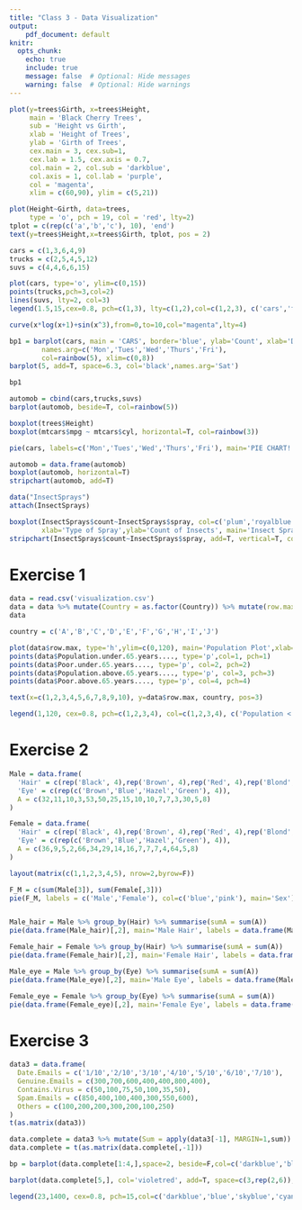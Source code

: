```yaml
---
title: "Class 3 - Data Visualization"
output: 
    pdf_document: default
knitr:
  opts_chunk: 
    echo: true
    include: true
    message: false  # Optional: Hide messages
    warning: false  # Optional: Hide warnings
---
```


```r
plot(y=trees$Girth, x=trees$Height, 
     main = 'Black Cherry Trees', 
     sub = 'Height vs Girth',
     xlab = 'Height of Trees',
     ylab = 'Girth of Trees',
     cex.main = 3, cex.sub=1,
     cex.lab = 1.5, cex.axis = 0.7,
     col.main = 2, col.sub = 'darkblue',
     col.axis = 1, col.lab = 'purple',
     col = 'magenta', 
     xlim = c(60,90), ylim = c(5,21))
```

```r
plot(Height~Girth, data=trees,
     type = 'o', pch = 19, col = 'red', lty=2)
tplot = c(rep(c('a','b','c'), 10), 'end')
text(y=trees$Height,x=trees$Girth, tplot, pos = 2)
```
```r
cars = c(1,3,6,4,9)
trucks = c(2,5,4,5,12)
suvs = c(4,4,6,6,15)

plot(cars, type='o', ylim=c(0,15))
points(trucks,pch=3,col=2)
lines(suvs, lty=2, col=3)
legend(1.5,15,cex=0.8, pch=c(1,3), lty=c(1,2),col=c(1,2,3), c('cars','trucks','suvs'))
```

```r
curve(x*log(x+1)+sin(x^3),from=0,to=10,col="magenta",lty=4)

```
```r
bp1 = barplot(cars, main = 'CARS', border='blue', ylab='Count', xlab='Days', 
        names.arg=c('Mon','Tues','Wed','Thurs','Fri'),
        col=rainbow(5), xlim=c(0,8))
barplot(5, add=T, space=6.3, col='black',names.arg='Sat')
```
```r
bp1
```



```r
automob = cbind(cars,trucks,suvs)
barplot(automob, beside=T, col=rainbow(5))
```
```r
boxplot(trees$Height)
boxplot(mtcars$mpg ~ mtcars$cyl, horizontal=T, col=rainbow(3))
```
```r
pie(cars, labels=c('Mon','Tues','Wed','Thurs','Fri'), main='PIE CHART!!!!!')

```
```r
automob = data.frame(automob)
boxplot(automob, horizontal=T)
stripchart(automob, add=T)
```
```r
data("InsectSprays")
attach(InsectSprays)

boxplot(InsectSprays$count~InsectSprays$spray, col=c('plum','royalblue','rosybrown','seagreen','yellowgreen','lightcoral'),
        xlab='Type of Spray',ylab='Count of Insects', main='Insect Spray')
stripchart(InsectSprays$count~InsectSprays$spray, add=T, vertical=T, col='slategrey', pch=19)
```
# Exercise 1

```r
data = read.csv('visualization.csv')
data = data %>% mutate(Country = as.factor(Country)) %>% mutate(row.max = apply(data[,2:5], 1 , max))
data
```

```r
country = c('A','B','C','D','E','F','G','H','I','J')

plot(data$row.max, type='h',ylim=c(0,120), main='Population Plot',xlab="Country",ylab="Population")
points(data$Population.under.65.years...., type='p',col=1, pch=1)
points(data$Poor.under.65.years...., type='p', col=2, pch=2)
points(data$Population.above.65.years...., type='p', col=3, pch=3)
points(data$Poor.above.65.years...., type='p', col=4, pch=4)

text(x=c(1,2,3,4,5,6,7,8,9,10), y=data$row.max, country, pos=3)

legend(1,120, cex=0.8, pch=c(1,2,3,4), col=c(1,2,3,4), c('Population < 65','Poor < 65 ','Population > 65','Poor > 65'))

```

# Exercise 2

```r
Male = data.frame(
  'Hair' = c(rep('Black', 4),rep('Brown', 4),rep('Red', 4),rep('Blond', 4)),
  'Eye' = c(rep(c('Brown','Blue','Hazel','Green'), 4)),
  A = c(32,11,10,3,53,50,25,15,10,10,7,7,3,30,5,8)
)

Female = data.frame(
  'Hair' = c(rep('Black', 4),rep('Brown', 4),rep('Red', 4),rep('Blond', 4)),
  'Eye' = c(rep(c('Brown','Blue','Hazel','Green'), 4)),
  A = c(36,9,5,2,66,34,29,14,16,7,7,7,4,64,5,8)
)
```

```r
layout(matrix(c(1,1,2,3,4,5), nrow=2,byrow=F))

F_M = c(sum(Male[3]), sum(Female[,3]))
pie(F_M, labels = c('Male','Female'), col=c('blue','pink'), main='Sex')


Male_hair = Male %>% group_by(Hair) %>% summarise(sumA = sum(A))
pie(data.frame(Male_hair)[,2], main='Male Hair', labels = data.frame(Male_hair)[,1], col = c('Black','Yellow','Brown','Red'))

Female_hair = Female %>% group_by(Hair) %>% summarise(sumA = sum(A))
pie(data.frame(Female_hair)[,2], main='Female Hair', labels = data.frame(Female_hair)[,1], col = c('Black','Yellow','Brown','Red'))

Male_eye = Male %>% group_by(Eye) %>% summarise(sumA = sum(A))
pie(data.frame(Male_eye)[,2], main='Male Eye', labels = data.frame(Male_eye)[,1], col = c('Blue','Brown','Green','Beige'))

Female_eye = Female %>% group_by(Eye) %>% summarise(sumA = sum(A))
pie(data.frame(Female_eye)[,2], main='Female Eye', labels = data.frame(Female_eye)[,1], col = c('Blue','Brown','Green','Beige'))

```

# Exercise 3

```r
data3 = data.frame(
  Date.Emails = c('1/10','2/10','3/10','4/10','5/10','6/10','7/10'),
  Genuine.Emails = c(300,700,600,400,400,800,400),
  Contains.Virus = c(50,100,75,50,100,35,50),
  Spam.Emails = c(850,400,100,400,300,550,600),
  Others = c(100,200,200,300,200,100,250)
)
t(as.matrix(data3))
```

```r
data.complete = data3 %>% mutate(Sum = apply(data3[-1], MARGIN=1,sum))
data.complete = t(as.matrix(data.complete[,-1]))

```

```r
bp = barplot(data.complete[1:4,],space=2, beside=F,col=c('darkblue','blue','skyblue','cyan'), xlim=c(2,25))

barplot(data.complete[5,], col='violetred', add=T, space=c(3,rep(2,6)), names.arg=data3[,1])

legend(23,1400, cex=0.8, pch=15,col=c('darkblue','blue','skyblue','cyan','violetred'), c('Genuine','Virus','Spam','Others','Total'))


```

